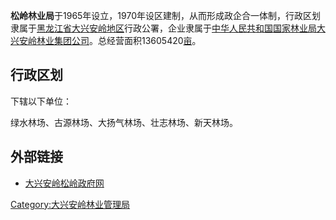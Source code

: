 {{中国乡级行政区
|行政区全称           = {{PAGENAMEBASE}}
|上级行政区           = [[大兴安岭林业管理局|大兴安岭林业管理局]]<br>[[大兴安岭林业集团公司|大兴安岭林业集团公司]]
|政府驻地             = [[松岭区|松岭区]][[小扬气镇|小扬气镇]]
}}

'''松岭林业局'''于1965年设立，1970年设区建制，从而形成政企合一体制，行政区划隶属于[[黑龙江省|黑龙江省]][[大兴安岭地区|大兴安岭地区]]行政公署，企业隶属于[[中华人民共和国|中华人民共和国]][[国家林业局|国家林业局]][[大兴安岭林业集团公司|大兴安岭林业集团公司]]。总经营面积13605420[[亩|亩]]。

== 行政区划 ==
{{PAGENAMEBASE}}下辖以下单位：

绿水林场、古源林场、大扬气林场、壮志林场、新天林场。

==外部链接==
* [https://web.archive.org/web/20090924065143/http://www.songling.gov.cn/index.asp 大兴安岭松岭政府网]

{{黑龙江行政区划小作品}}
{{松岭区行政区划}}
{{中华人民共和国林业区划|大}}

[[Category:大兴安岭林业管理局|Category:大兴安岭林业管理局]]